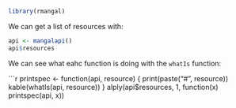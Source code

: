 <!--
%\VignetteEngine{knitr::knitr}
%\VignetteIndexEntry{The format of mangal data}
-->

```r
library(rmangal)
```

We can get a list of resources with:

```r
api <- mangalapi()
api$resources
```

We can see what eahc function is doing with the `whatIs` function:

```r
printspec <- function(api, resource)
{
   print(paste("#", resource))
   kable(whatIs(api, resource))
}
alply(api$resources, 1, function(x) printspec(api, x))
